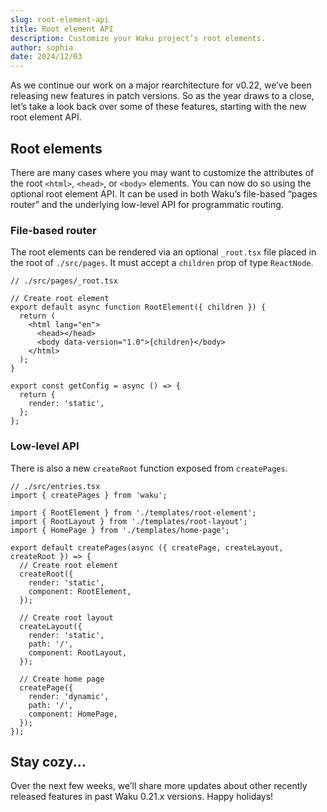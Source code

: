 ```yaml
---
slug: root-element-api
title: Root element API
description: Customize your Waku project’s root elements.
author: sophia
date: 2024/12/03
---
```


As we continue our work on a major rearchitecture for v0.22, we’ve been releasing new features in patch versions. So as the year draws to a close, let’s take a look back over some of these features, starting with the new root element API.

## Root elements
There are many cases where you may want to  customize the attributes of the root `<html>`, `<head>`, or `<body>` elements. You can now do so using the optional root element API. It can be used in both Waku’s file-based “pages router” and the underlying low-level API for programmatic routing.

### File-based router
The root elements can be rendered via an optional `_root.tsx` file placed in the root of `./src/pages`. It must accept a `children` prop of type `ReactNode`.

```tsx
// ./src/pages/_root.tsx

// Create root element
export default async function RootElement({ children }) {
  return (
    <html lang="en">
      <head></head>
      <body data-version="1.0">{children}</body>
    </html>
  );
}

export const getConfig = async () => {
  return {
    render: 'static',
  };
};
```



### Low-level API
There is also a new `createRoot` function exposed from `createPages`.

```tsx
// ./src/entries.tsx
import { createPages } from 'waku';

import { RootElement } from './templates/root-element';
import { RootLayout } from './templates/root-layout';
import { HomePage } from './templates/home-page';

export default createPages(async ({ createPage, createLayout, createRoot }) => {
  // Create root element
  createRoot({
    render: 'static',
    component: RootElement,
  });

  // Create root layout
  createLayout({
    render: 'static',
    path: '/',
    component: RootLayout,
  });

  // Create home page
  createPage({
    render: 'dynamic',
    path: '/',
    component: HomePage,
  });
});
```

## Stay cozy...
Over the next few weeks, we’ll share more updates about other recently released features in past Waku 0.21.x versions. Happy holidays!

